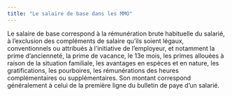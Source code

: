 ```yaml
---
title: "Le salaire de base dans les MMO"
---
```


Le salaire de base correspond à la rémunération brute habituelle du salarié, à l'exclusion des compléments de salaire qu'ils soient légaux, conventionnels ou attribués à l'initiative de l'employeur, et notamment la prime d'ancienneté, la prime de vacance, le 13e mois, les primes allouées à raison de la situation familiale, les avantages en espèces et en nature, les gratifications, les pourboires, les rémunérations des heures complémentaires ou supplémentaires. Son montant correspond généralement à celui de la première ligne du bulletin de paye d'un salarié.
